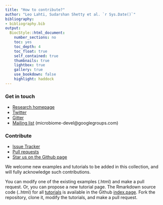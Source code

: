 ```yaml
---
title: "How to contribute?"
author: "Leo Lahti, Sudarshan Shetty et al. `r Sys.Date()`"
bibliography: 
- bibliography.bib
output:
  BiocStyle::html_document:
    number_sections: no
    toc: yes
    toc_depth: 4
    toc_float: true
    self_contained: true
    thumbnails: true
    lightbox: true
    gallery: true
    use_bookdown: false
    highlight: haddock
---
```

<!--
  %\VignetteEngine{knitr::rmarkdown}
  %\VignetteIndexEntry{microbiome tutorial - comparisons}
  %\usepackage[utf8]{inputenc}
  %\VignetteEncoding{UTF-8}  
-->


### Get in touch

  * [Research homepage](http://www.iki.fi/Leo.Lahti)
  * [Twitter](https://twitter.com/openreslabs)
  * [Gitter](https://gitter.im/microbiome)    
  * [Mailing list](https://groups.google.com/forum/#!forum/microbiome-devel) (microbiome-devel@googlegroups.com)

### Contribute

  * [Issue Tracker](https://github.com/microbiome/microbiome/issues) 
  * [Pull requests](https://github.com/microbiome/microbiome/)
  * [Star us on the Github page](https://github.com/microbiome/microbiome)

We welcome new examples and tutorials to be added in this collection,
and will fully acknowledge such contributions.

You can modify one of the existing examples (.html) and make a pull request. Or, you can propose a new tutorial page. The Rmarkdown source code (..html) for all [tutorials](http://microbiome.github.io/tutorials/) is available in the Github [index.page](https://github.com/microbiome/tutorials). Fork the repository, clone it, modify the tutorials, and make a pull request.






